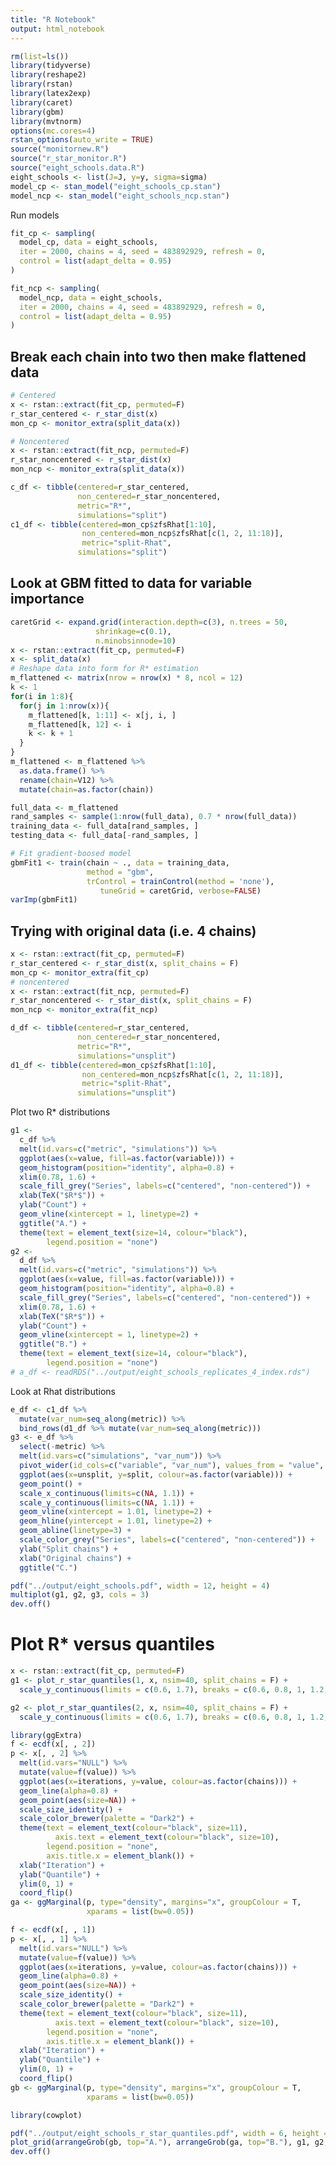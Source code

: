 ```yaml
---
title: "R Notebook"
output: html_notebook
---
```


```r
rm(list=ls())
library(tidyverse)
library(reshape2)
library(rstan)
library(latex2exp)
library(caret)
library(gbm)
library(mvtnorm)
options(mc.cores=4)
rstan_options(auto_write = TRUE)
source("monitornew.R")
source("r_star_monitor.R")
source("eight_schools.data.R")
eight_schools <- list(J=J, y=y, sigma=sigma)
model_cp <- stan_model("eight_schools_cp.stan")
model_ncp <- stan_model("eight_schools_ncp.stan")
```

Run models
```r
fit_cp <- sampling(
  model_cp, data = eight_schools,
  iter = 2000, chains = 4, seed = 483892929, refresh = 0,
  control = list(adapt_delta = 0.95)
)

fit_ncp <- sampling(
  model_ncp, data = eight_schools,
  iter = 2000, chains = 4, seed = 483892929, refresh = 0,
  control = list(adapt_delta = 0.95)
)
```

## Break each chain into two then make flattened data
```r
# Centered
x <- rstan::extract(fit_cp, permuted=F)
r_star_centered <- r_star_dist(x)
mon_cp <- monitor_extra(split_data(x))

# Noncentered
x <- rstan::extract(fit_ncp, permuted=F)
r_star_noncentered <- r_star_dist(x)
mon_ncp <- monitor_extra(split_data(x))

c_df <- tibble(centered=r_star_centered,
               non_centered=r_star_noncentered,
               metric="R*",
               simulations="split")
c1_df <- tibble(centered=mon_cp$zfsRhat[1:10],
                non_centered=mon_ncp$zfsRhat[c(1, 2, 11:18)],
                metric="split-Rhat",
               simulations="split")
```

## Look at GBM fitted to data for variable importance
```r
caretGrid <- expand.grid(interaction.depth=c(3), n.trees = 50,
                   shrinkage=c(0.1),
                   n.minobsinnode=10)
x <- rstan::extract(fit_cp, permuted=F)
x <- split_data(x)
# Reshape data into form for R* estimation
m_flattened <- matrix(nrow = nrow(x) * 8, ncol = 12)
k <- 1
for(i in 1:8){
  for(j in 1:nrow(x)){
    m_flattened[k, 1:11] <- x[j, i, ]
    m_flattened[k, 12] <- i
    k <- k + 1
  }
}
m_flattened <- m_flattened %>% 
  as.data.frame() %>% 
  rename(chain=V12) %>% 
  mutate(chain=as.factor(chain))

full_data <- m_flattened
rand_samples <- sample(1:nrow(full_data), 0.7 * nrow(full_data))
training_data <- full_data[rand_samples, ]
testing_data <- full_data[-rand_samples, ]

# Fit gradient-boosed model
gbmFit1 <- train(chain ~ ., data = training_data, 
                 method = "gbm",
                 trControl = trainControl(method = 'none'), 
                    tuneGrid = caretGrid, verbose=FALSE)
varImp(gbmFit1)
```


## Trying with original data (i.e. 4 chains)
```r
x <- rstan::extract(fit_cp, permuted=F)
r_star_centered <- r_star_dist(x, split_chains = F)
mon_cp <- monitor_extra(fit_cp)
# noncentered
x <- rstan::extract(fit_ncp, permuted=F)
r_star_noncentered <- r_star_dist(x, split_chains = F)
mon_ncp <- monitor_extra(fit_ncp)

d_df <- tibble(centered=r_star_centered,
               non_centered=r_star_noncentered,
               metric="R*",
               simulations="unsplit")
d1_df <- tibble(centered=mon_cp$zfsRhat[1:10],
                non_centered=mon_ncp$zfsRhat[c(1, 2, 11:18)],
                metric="split-Rhat",
               simulations="unsplit")
```

Plot two R* distributions
```r
g1 <- 
  c_df %>% 
  melt(id.vars=c("metric", "simulations")) %>% 
  ggplot(aes(x=value, fill=as.factor(variable))) +
  geom_histogram(position="identity", alpha=0.8) +
  xlim(0.78, 1.6) +
  scale_fill_grey("Series", labels=c("centered", "non-centered")) +
  xlab(TeX("$R*$")) +
  ylab("Count") +
  geom_vline(xintercept = 1, linetype=2) +
  ggtitle("A.") +
  theme(text = element_text(size=14, colour="black"),
        legend.position = "none")
g2 <- 
  d_df %>% 
  melt(id.vars=c("metric", "simulations")) %>% 
  ggplot(aes(x=value, fill=as.factor(variable))) +
  geom_histogram(position="identity", alpha=0.8) +
  scale_fill_grey("Series", labels=c("centered", "non-centered")) +
  xlim(0.78, 1.6) +
  xlab(TeX("$R*$")) +
  ylab("Count") +
  geom_vline(xintercept = 1, linetype=2) +
  ggtitle("B.") +
  theme(text = element_text(size=14, colour="black"),
        legend.position = "none")
# a_df <- readRDS("../output/eight_schools_replicates_4_index.rds")
```

Look at Rhat distributions
```r
e_df <- c1_df %>% 
  mutate(var_num=seq_along(metric)) %>% 
  bind_rows(d1_df %>% mutate(var_num=seq_along(metric)))
g3 <- e_df %>%
  select(-metric) %>% 
  melt(id.vars=c("simulations", "var_num")) %>% 
  pivot_wider(id_cols=c("variable", "var_num"), values_from = "value", names_from = "simulations") %>% 
  ggplot(aes(x=unsplit, y=split, colour=as.factor(variable))) +
  geom_point() +
  scale_x_continuous(limits=c(NA, 1.1)) +
  scale_y_continuous(limits=c(NA, 1.1)) +
  geom_vline(xintercept = 1.01, linetype=2) +
  geom_hline(yintercept = 1.01, linetype=2) +
  geom_abline(linetype=3) +
  scale_color_grey("Series", labels=c("centered", "non-centered")) +
  ylab("Split chains") +
  xlab("Original chains") +
  ggtitle("C.")

pdf("../output/eight_schools.pdf", width = 12, height = 4)
multiplot(g1, g2, g3, cols = 3)
dev.off()
```


# Plot R* versus quantiles
```r
x <- rstan::extract(fit_cp, permuted=F)
g1 <- plot_r_star_quantiles(1, x, nsim=40, split_chains = F) +
  scale_y_continuous(limits = c(0.6, 1.7), breaks = c(0.6, 0.8, 1, 1.2, 1.4, 1.6))

g2 <- plot_r_star_quantiles(2, x, nsim=40, split_chains = F) +
  scale_y_continuous(limits = c(0.6, 1.7), breaks = c(0.6, 0.8, 1, 1.2, 1.4, 1.6))

library(ggExtra)
f <- ecdf(x[, , 2])
p <- x[, , 2] %>% 
  melt(id.vars="NULL") %>% 
  mutate(value=f(value)) %>% 
  ggplot(aes(x=iterations, y=value, colour=as.factor(chains))) +
  geom_line(alpha=0.8) +
  geom_point(aes(size=NA)) +
  scale_size_identity() +
  scale_color_brewer(palette = "Dark2") +
  theme(text = element_text(colour="black", size=11),
          axis.text = element_text(colour="black", size=10),
        legend.position = "none",
        axis.title.x = element_blank()) +
  xlab("Iteration") +
  ylab("Quantile") +
  ylim(0, 1) +
  coord_flip()
ga <- ggMarginal(p, type="density", margins="x", groupColour = T,
                 xparams = list(bw=0.05))

f <- ecdf(x[, , 1])
p <- x[, , 1] %>% 
  melt(id.vars="NULL") %>% 
  mutate(value=f(value)) %>% 
  ggplot(aes(x=iterations, y=value, colour=as.factor(chains))) +
  geom_line(alpha=0.8) +
  geom_point(aes(size=NA)) +
  scale_size_identity() +
  scale_color_brewer(palette = "Dark2") +
  theme(text = element_text(colour="black", size=11),
          axis.text = element_text(colour="black", size=10),
        legend.position = "none",
        axis.title.x = element_blank()) +
  xlab("Iteration") +
  ylab("Quantile") +
  ylim(0, 1) +
  coord_flip()
gb <- ggMarginal(p, type="density", margins="x", groupColour = T,
                 xparams = list(bw=0.05))

library(cowplot)

pdf("../output/eight_schools_r_star_quantiles.pdf", width = 6, height = 6)
plot_grid(arrangeGrob(gb, top="A."), arrangeGrob(ga, top="B."), g1, g2,nrow = 2, rel_heights = c(1/2, 1/4))
dev.off()
```

